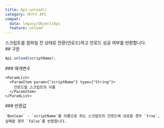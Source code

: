 ```yaml
---
title: Api.unload()
category: 레거시 API
compat:
  data: legacy/Object/Api
  feature: unload
---
```


<Section>
  스크립트를 컴파일 전 상태로 전환(언로드)하고 언로드 성공 여부를 반환합니다.
</Section>
<Section>
  ## 구문

  ~~~js
  Api.unload(scriptName);
  ~~~

  <Section>
    ### 매개변수

    <ParamList>
      <ParamItem param={"scriptName"} type={"String"}>
        언로드할 스크립트의 이름
      </ParamItem>
    </ParamList>
  </Section>
  <Section>
    ### 반환값

    `Boolean` - `scriptName`를 이름으로 하는 스크립트의 언로드에 성공할 경우 `true`, 실패할 경우 `false`를 반환합니다.
  </Section>
</Section>